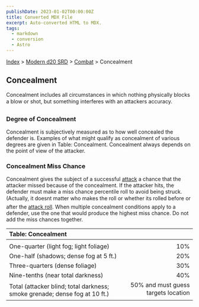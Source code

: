 ```yaml
---
publishDate: 2023-01-02T00:00:00Z
title: Converted MDX File
excerpt: Auto-converted HTML to MDX.
tags:
  - markdown
  - conversion
  - Astro
---
```


[Index](-index) > [Modern d20 SRD](modern-d20-srd-index) > [Combat](modern-d20-srd-combat-index) > Concealment

## Concealment

Concealment includes all circumstances in which nothing physically blocks a blow or shot, but something interferes with an attackers accuracy.

### Degree of Concealment

Concealment is subjectively measured as to how well concealed the defender is. Examples of what might qualify as concealment of various degrees are given in Table: Concealment. Concealment always depends on the point of view of the attacker.

### Concealment Miss Chance

Concealment gives the subject of a successful [attack](modern-d20-srd-combat-attack-roll) a chance that the attacker missed because of the concealment. If the attacker hits, the defender must make a miss chance percentile roll to avoid being struck. (Actually, it doesnt matter who makes the roll or whether its rolled before or after the [attack
roll](modern-d20-srd-combat-attack-roll). When multiple concealment conditions apply to a defender, use the one that would produce the highest miss chance. Do not add the miss chances together.

| Table: Concealment                                                         |                                     |
| :------------------------------------------------------------------------- | ----------------------------------: |
|                                                                            |                                     |
| One-quarter (light fog; light foliage)                                     |                                 10% |
| One-half (shadows; dense fog at 5 ft.)                                     |                                 20% |
| Three-quarters (dense foliage)                                             |                                 30% |
| Nine-tenths (near total darkness)                                          |                                 40% |
| Total (attacker blind; total darkness; smoke grenade; dense fog at 10 ft.) | 50% and must guess targets location |

